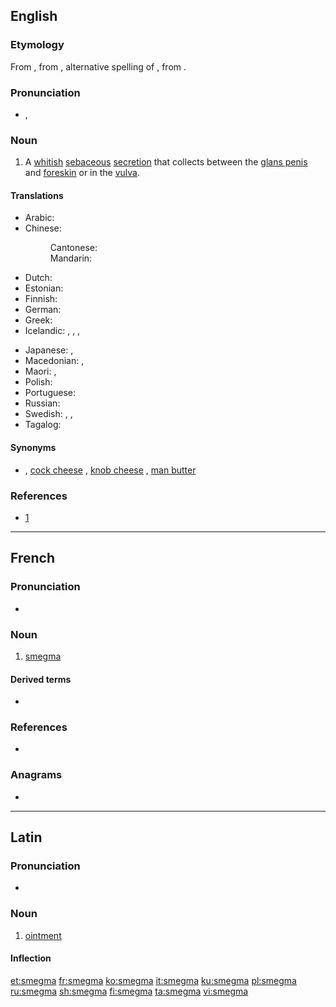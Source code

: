 {{also|Smegma}}
==English==
{{wikipedia}}

===Etymology===
From {{etyl|la|en}}, from {{etyl|grc|en}} {{m|grc|σμῆγμα}}, alternative spelling of {{m|grc|σμῆμα||soap, detergent}}, from {{m|grc|σμάω||I wipe, clean}}.

===Pronunciation===
* {{enPR|smĕgʹmə}}, {{IPA|/ˈsmɛɡmə/|lang=en}}

===Noun===
{{en-noun|~}}

# A [[whitish]] [[sebaceous]] [[secretion]] that collects between the [[glans penis]] and [[foreskin]] or in the [[vulva]].

====Translations====
{{trans-top|sebaceous secretion}}
* Arabic: {{t-needed|ar}}
* Chinese:
*: Cantonese: {{t|yue|包皮垢|tr=baau1 pei4 gau3|sc=Hani}}
*: Mandarin: {{t+|cmn|包皮垢|tr=bāopígòu|sc=Hani}}
* Dutch: {{t|nl|smegma|m}}
* Estonian: {{t+|et|smegma}}
* Finnish: {{t|fi|esinahkatali}}
* German: {{t+|de|Smegma|n}}
* Greek: {{t|el|σμήγμα|n}}
* Icelandic: {{t|is|reðurfarði|m}}, {{t|is|limfarði|m}}, {{t|is|forhúðarostur|m}}, {{t+|is|ostur|m}}
{{trans-mid}}
* Japanese: {{t|ja|恥垢|tr=ちこう, chikō}}, {{t|ja|チンカス|tr=chinkasu}} {{qualifier|vulgar}}
* Macedonian: {{t|mk|смегма|f|tr=smégma|sc=Cyrl}}, {{qualifier|slang}} {{t|mk|урда|f|tr=úrda|sc=Cyrl}}
* Maori: {{t|mi|paraheka}}, {{t|mi|ngahu}}
* Polish: {{t|pl|mastka|f}}
* Portuguese: {{t|pt|esmegma|m}}
* Russian: {{t-needed|ru}}
* Swedish: {{t|sv|smegma|c}}, {{qualifier|vulgar}} {{t+|sv|flensost|c}}, {{t|sv|kukost|c}} {{qualifier|vulgar}}
* Tagalog: {{t+|tl|kupal}}
{{trans-bottom}}

====Synonyms====
* {{l|en|cheese}} {{qualifier|slang}}, [[cock cheese]] {{qualifier|obscene}}, [[knob cheese]] {{qualifier|slang}}, [[man butter]] {{qualifier|slang}}

===References===
* {{R:Online Etymology Dictionary}} [http://www.etymonline.com/index.php?search=smegma&searchmode=none]

----

==French==

===Pronunciation===
* {{IPA|/smɛɡ.ma/|lang=fr}}

===Noun===
{{fr-noun|m}}

# [[#English|smegma]]

====Derived terms====
* {{l|fr|smectique}}

===References===
* {{R:NPLarousse}}

===Anagrams===
* {{l|fr|gammes}}

----

==Latin==

===Pronunciation===
* {{la-pronunc|smegma}}

===Noun===
{{la-noun|smegma||smegmatis|n|third}}

# [[ointment]]

====Inflection====
{{la-decl-3rd-N|smegma}}

[[et:smegma]]
[[fr:smegma]]
[[ko:smegma]]
[[it:smegma]]
[[ku:smegma]]
[[pl:smegma]]
[[ru:smegma]]
[[sh:smegma]]
[[fi:smegma]]
[[ta:smegma]]
[[vi:smegma]]